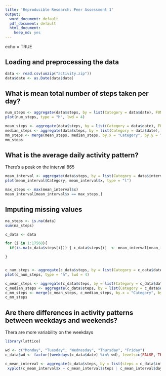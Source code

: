 ```yaml
---
title: 'Reproducible Research: Peer Assessment 1'
output:
  word_document: default
  pdf_document: default
  html_document:
    keep_md: yes
---
```

echo = TRUE

## Loading and preprocessing the data

```r
data <- read.csv(unzip("activity.zip"))
data$date <- as.Date(data$date)
```



## What is mean total number of steps taken per day?


```r
num_steps <- aggregate(data$steps, by = list(Category = data$date), FUN = sum, na.rm = TRUE)
plot(num_steps, type = "h", lwd = 4)

mean_steps <- aggregate(data$steps, by = list(Category = data$date), FUN = mean, na.rm = TRUE)
median_steps <- aggregate(data$steps, by = list(Category = data$date), FUN = median, na.rm = TRUE)
mm_steps <- merge(mean_steps, median_steps, by.x = "Category", by.y = "Category")
mm_steps
```

## What is the average daily activity pattern?

There's a peak on the interval 865

```r
mean_interval <- aggregate(data$steps, by = list(Category = data$interval), FUN = mean, na.rm = TRUE)
plot(mean_interval$Category, mean_interval$x, type = "l")

max_steps <- max(mean_interval$x)
mean_interval[mean_interval$x == max_steps,]
```


## Imputing missing values

```r
na_steps <- is.na(data)
sum(na_steps)

c_data <- data

for (i in 1:17568){
  if(is.na(c_data$steps[i])) { c_data$steps[i]  <- mean_interval[mean_interval$Category == c_data$interval[i], 2]}

}


c_num_steps <- aggregate(c_data$steps, by = list(Category = c_data$date), FUN = sum, na.rm = TRUE)
plot(c_num_steps, type = "h", lwd = 4)

c_mean_steps <- aggregate(c_data$steps, by = list(Category = c_data$date), FUN = mean, na.rm = TRUE)
c_median_steps <- aggregate(c_data$steps, by = list(Category = c_data$date), FUN = median, na.rm = TRUE)
c_mm_steps <- merge(c_mean_steps, c_median_steps, by.x = "Category", by.y = "Category")
c_mm_steps
```

## Are there differences in activity patterns between weekdays and weekends?

Thera are more variability on the weekdays

```r

library(lattice)

wd <- c("Monday", "Tuesday", "Wednesday", "Thursday", "Friday")
c_data$wd <- factor((weekdays(c_data$date) %in% wd), levels=c(FALSE, TRUE), labels=c('weekend', 'weekday'))

c_mean_interval <- aggregate(c_data$steps, by = list(steps = c_data$interval, day = c_data$wd), FUN = mean, na.rm = TRUE)
 xyplot(c_mean_interval$x ~ c_mean_interval$steps | c_mean_interval$day, type = "l")
 ```




